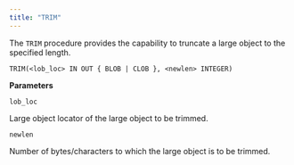 ```yaml
---
title: "TRIM"
---
```


The `TRIM` procedure provides the capability to truncate a large object to the specified length.

```text
TRIM(<lob_loc> IN OUT { BLOB | CLOB }, <newlen> INTEGER)
```

**Parameters**

`lob_loc`

 Large object locator of the large object to be trimmed.

`newlen`

 Number of bytes/characters to which the large object is to be trimmed.
